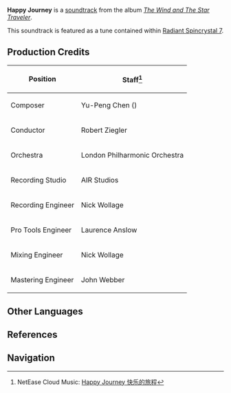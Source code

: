 {{Soundtrack Infobox
|title          =
|image          = The Wind and The Star Traveler.png
|album          = The Wind and The Star Traveler
|disc           =
|number         = 14
|featured       = GENSHIN CONCERT 2021 "Melodies of an Endless Journey" (CD)
|featured2      =
|featured3      =
|featured_disc  = A
|featured_disc2 =
|featured_disc3 =
|youtube_id     = b0A0d_Q8I40
|spotify_id     = 6Ru3cXCSSxSHwPV7Gu6v39
|played_in      = Story Quest;Dialogue
|during         = Dialogue scenes
|domain         =
|previous       = Knighthood Excellence
|next           = The Outlander Who Caught the Wind (Soundtrack)
}}
'''Happy Journey''' is a [[soundtrack]] from the album ''[[The Wind and The Star Traveler]]''.

This soundtrack is featured as a tune contained within [[Radiant Spincrystal 7]].

==Production Credits==
{| class="wikitable" style="text-align:left; height:0.5em"
! Position
! Staff<ref>NetEase Cloud Music: [https://music.163.com/#/song?id=1455706961 Happy Journey 快乐的旅程]</ref>
|-
! Composer
| Yu-Peng Chen ({{Lang|zh=陈致逸|mini=1}})
|-
! Conductor
| Robert Ziegler
|-
! Orchestra
| London Philharmonic Orchestra
|-
! Recording Studio
| AIR Studios
|-
! Recording Engineer
| Nick Wollage
|-
! Pro Tools Engineer
| Laurence Anslow
|-
! Mixing Engineer
| Nick Wollage
|-
! Mastering Engineer
| John Webber
|}
<!--
==Trivia==
-->
==Other Languages==
{{Other Languages|default_hidden = 1
|en      = Happy Journey
|zhs     = 快乐的旅程
|zhs_rm  = Kuàilè de Lǚchéng
|zht     = 快樂的旅程
|zht_rm  = Kuàilè de Lǚchéng
|ja      = 楽しい旅
|ja_rm   = Tanoshii Tabi
|ko      = 즐거운 {{tt|여행|旅行}}
|ko_rm   = Jeulgeoun Yeohaeng
|es      = Happy Journey<ref name="RS">{{Ref/Item|Radiant Spincrystal 7|note=Spanish, French, Russian, Thai, Vietnamese, German, Indonesian, Portuguese}}</ref>
|fr      = Happy Journey<ref name="RS" />
|ru      = Happy Journey<ref name="RS" />
|th      = Happy Journey<ref name="RS" />
|vi      = Hành Trình Vui Vẻ<ref name="RS" />
|de      = Happy Journey<ref name="RS" />
|id      = Happy Journey<ref name="RS" />
|pt      = Happy Journey<ref name="RS" />
}}

==References==
{{Reflist}}

==Navigation==
{{Soundtrack Navbox|The Wind and The Star Traveler}}